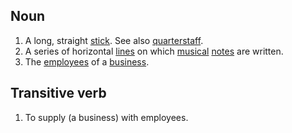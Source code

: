 ==Noun==

# A long, straight [[stick]].  See also [[quarterstaff]].
# A series of horizontal [[line]]s on which [[music]]al [[note]]s are written.
# The [[employee]]s of a [[business]].

==Transitive verb==

# To supply (a business) with employees.